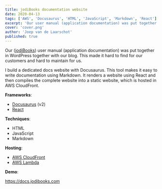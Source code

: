 ```yaml
---
title: jodiBooks documentation website
date: 2020-04-13
tags: ['AWS', 'Docusaurus', 'HTML', 'JavaScript', 'Markdown', 'React']
excerpt: 'Our user manual (application documentation) was put together in WordPress together with our blog. I build a dedicated docs website with Docusaurus.'
cover: 'cover.png'
author: 'Joep van de Laarschot'
published: true
---
```


Our ([jodiBooks](https://docs.jodibooks.com)) user manual (application documentation) was put together in WordPress together with our blog. This made it hard to find for our customers and hard to maintain for us.

I build a dedicated docs website with Docusaurus. This tool makes it easy to write documentation using Markdown. It renders a website using React and then compiles the complete website into a static website, which is hosted in AWS CloudFront.

**Frameworks**:

* [Docusaurus](https://docusaurus.io/) (v2)
* [React](https://reactjs.org/)

**Techniques**:

* HTML
* JavaScript
* Markdown

**Hosting**:

* [AWS CloudFront](https://aws.amazon.com/cloudfront/)
* [AWS Lambda](https://aws.amazon.com/lambda/)

**Demo**:

<https://docs.jodibooks.com>

